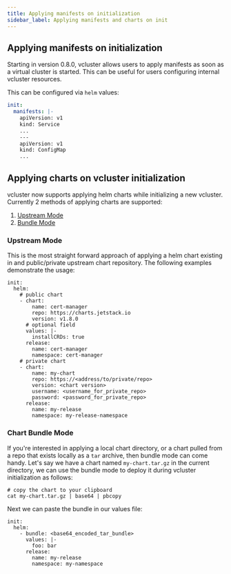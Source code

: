 ```yaml
---
title: Applying manifests on initialization
sidebar_label: Applying manifests and charts on init
---
```


## Applying manifests on initialization
Starting in version 0.8.0, vcluster allows users to apply manifests as soon as a virtual cluster is started. This can be useful for users configuring internal vcluster resources.

This can be configured via `helm` values:

```yaml
init:
  manifests: |-
    apiVersion: v1
    kind: Service
    ...
    ---
    apiVersion: v1
    kind: ConfigMap
    ...
```

## Applying charts on vcluster initialization
vcluster now supports applying helm charts while initializing a new vcluster. Currently 2 methods of applying charts are supported:
1. [Upstream Mode](#upstream-mode)
2. [Bundle Mode](#bundle-mode)

### Upstream Mode
This is the most straight forward approach of applying a helm chart existing in and public/private upstream chart repository. The following examples demonstrate the usage:
```
init:
  helm:
    # public chart
    - chart:
        name: cert-manager
        repo: https://charts.jetstack.io
        version: v1.8.0
      # optional field
      values: |-
        installCRDs: true
      release:
        name: cert-manager
        namespace: cert-manager
    # private chart
    - chart:
        name: my-chart
        repo: https://<address/to/private/repo>
        version: <chart version>
        username: <username_for_private_repo>
        password: <password_for_private_repo>
      release:
        name: my-release
        namespace: my-release-namespace
```

### Chart Bundle Mode
If you're interested in applying a local chart directory, or a chart pulled from a repo that exists locally as a `tar` archive, then bundle mode can come handy. Let's say we have a chart named `my-chart.tar.gz` in the current directory, we can use the bundle mode to deploy it during vcluster initialization as follows:
```
# copy the chart to your clipboard
cat my-chart.tar.gz | base64 | pbcopy
```

Next we can paste the bundle in our values file:
```
init:
  helm:
    - bundle: <base64_encoded_tar_bundle>
      values: |-
        foo: bar
      release:
        name: my-release
        namespace: my-namespace
```
